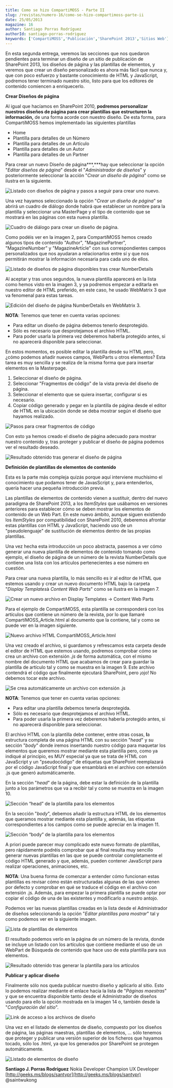 ```yaml
---
title: Como se hizo CompartiMOSS - Parte II
slug: /revistas/numero-16/como-se-hizo-compartimoss-parte-ii
date: 25/05/2013
magazine: 16
author: Santiago Porras Rodríguez
authorId: santiago-porras-rodriguez
keywords: ['CompartiMOSS','Publicación','SharePoint 2013','Sitios Web']
---
```






​En esta segunda entrega, veremos las secciones que nos quedaron pendientes para terminar un diseño de un sitio de publicación de SharePoint 2013, los diseños de página y las plantillas de elementos, y veremos que crear un diseño personalizado es ahora más fácil que nunca y, que con poco esfuerzo y bastante conocimiento de HTML y JavaScript, podremos tener terminado nuestro sitio, listo para que los editores de contenido comiencen a enriquecerlo.

**Crear Diseños de página**

Al igual que hacíamos en SharePoint 2010, **podremos personalizar nuestros diseños de página para crear plantillas que estructuren la información,** de una forma acorde con nuestro diseño. De esta forma, para CompartiMOSS hemos implementado las siguientes plantillas

- Home
- Plantilla para detalles de un Número
- Plantilla para detalles de un Artículo
- Plantilla para detalles de un Autor
- Plantilla para detalles de un Partner


Para crear un nuevo Diseño de página***,***hay que seleccionar la opción "*Editar diseños de página*" desde el "*Administrador de diseños*" y posteriormente seleccionar la acción "*Crear un diseño de página*" como se ilustra en la siguiente.

![Listado con diseños de página y pasos a seguir para crear uno nuevo.](../../../images/numero16/como-se-hizo-compartimoss-parteii/image_1.jpg)

Una vez hayamos seleccionado la opción "*Crear un diseño de página*" se abrirá un cuadro de diálogo donde habrá que establecer un nombre para la plantilla y seleccionar una MasterPage y el tipo de contenido que se mostrará en las páginas con esta nueva plantilla.

![Cuadro de diálogo para crear un diseño de página.](../../../images/numero16/como-se-hizo-compartimoss-parteii/image_2.jpg)

Como podéis ver en la imagen 2, para CompartiMOSS hemos creado algunos tipos de contenido "Author", "MagazinePartner", "MagazineNumber" y "MagazineArticle" con sus correspondientes campos personalizados que nos ayudaran a relacionarlos entre sí y que nos permitirán mostrar la información necesaria para cada uno de ellos.

![Listado de diseños de página disponibles tras crear NumberDetails](../../../images/numero16/como-se-hizo-compartimoss-parteii/image_3.jpg)

​Al aceptar y tras unos segundos, la nueva plantilla aparecerá en la lista como hemos visto en la imagen 3, y ya podremos empezar a editarla en nuestro editor de HTML preferido, en este caso, he usado WebMatrix 3 que va fenomenal para estas tareas.

![Edición del diseño de página NumberDetails en WebMatrix 3.](../../../images/numero16/como-se-hizo-compartimoss-parteii/image_4.jpg)

**NOTA**: Tenemos que tener en cuenta varias opciones:

- Para editar un diseño de página debemos tenerlo desprotegido.
- Sólo es necesario que desprotejamos el archivo HTML.
- Para poder usarla la primera vez deberemos haberla protegido antes, si no aparecerá disponible para seleccionar.


En estos momentos, es posible editar la plantilla desde su HTML pero, ¿cómo podemos añadir nuevos campos, WebParts u otros elementos? Esta tarea es muy sencilla y se realiza de la misma forma que para insertar elementos en la Masterpage.

1. Seleccionar el diseño de página.
2. Seleccionar "Fragmentos de código" de la vista previa del diseño de página.
3. Seleccionar el elemento que se quiera insertar, configurar si es necesario.
4. Copiar código generado y pegar en la plantilla de página desde el editor de HTML en la ubicación donde se deba mostrar según el diseño que hayamos realizado.


![Pasos para crear fragmentos de código](../../../images/numero16/como-se-hizo-compartimoss-parteii/image_5.jpg)

Con esto ya hemos creado el diseño de página adecuado para mostrar nuestro contenido y, tras proteger y publicar el diseño de página podemos ver el resultado deseado.

![Resultado obtenido tras generar el diseño de página](../../../images/numero16/como-se-hizo-compartimoss-parteii/image_6.jpg)

**Definición de plantillas de elementos de contenido**

Esta es la parte más compleja quizás porque aquí interviene muchísimo el conocimiento que podamos tener de JavasScript y, para entenderlos, quería hacer una pequeña introducción previa.

Las plantillas de elementos de contenido vienen a sustituir, dentro del nuevo paradigma de SharePoint 2013, a los *ItemStyles* que usábamos en versiones anteriores para establecer cómo se deben mostrar los elementos de contenido de un Web Part. En este nuevo ámbito, aunque siguen existiendo los *ItemStyles* por compatibilidad con SharePoint 2010, deberemos afrontar estas plantillas con HTML y JavaScript, haciendo uso de un "pseudolenguaje" de sustitución de elementos dentro de las propias plantillas.

Una vez hecha esta introducción un poco abstracta, pasemos a ver cómo generar una nueva plantilla de elementos de contenido tomando como ejemplo, el diseño de página de un número de la revista NumberDetails que contiene una lista con los artículos pertenecientes a ese número en cuestión.

Para crear una nueva plantilla, lo más sencillo es ir al editor de HTML que estemos usando y crear un nuevo documento HTML bajo la carpeta "*Display Templates*à *Content Web Parts*" como se ilustra en la imagen 7.

![Crear un nuevo archivo en Display Templates -&gt; Content Web Parts](../../../images/numero16/como-se-hizo-compartimoss-parteii/image_7.jpg)

Para el ejemplo de CompartiMOSS, esta plantilla se corresponderá con los artículos que contiene un número de la revista, por lo que llamaré CompartiMOSS\_Article.html al documento que la contiene, tal y como se puede ver en la imagen siguiente.

![Nuevo archivo HTML CompartiMOSS_Article.html](../../../images/numero16/como-se-hizo-compartimoss-parteii/image_8.jpg)

Una vez creado el archivo, si guardamos y refrescamos esta carpeta desde el editor de HTML que estemos usando, podremos comprobar cómo se crea un archivo con extensión *.js* de forma automática, con el mismo nombre del documento HTML que acabamos de crear para guardar la plantilla de artículo tal y como se muestra en la imagen 9. Este archivo contendrá el código que finalmente ejecutará SharePoint, pero ¡ojo! No debemos tocar este archivo.

![Se crea automáticamente un archivo con extensión .js](../../../images/numero16/como-se-hizo-compartimoss-parteii/image_9.jpg)

**NOTA**: Tenemos que tener en cuenta varias opciones:

- Para editar una plantilla debemos tenerla desprotegida.
- Sólo es necesario que desprotejamos el archivo HTML.
- Para poder usarla la primera vez deberemos haberla protegido antes, si no aparecerá disponible para seleccionar.


El archivo HTML con la plantilla debe contener, entre otras cosas, **l**a estructura completa de una página HTML con su sección "*head*" y su sección "*body*" donde iremos insertando nuestro código para maquetar los elementos que queremos mostrar mediante esta plantilla pero, como ya indiqué al principio, es MUY especial ya que se trata de HTML con JavaScript y un "pseudocódigo" de etiquetas que SharePoint reemplazará por el código JavaScript final y que ensamblará en el archivo con extensión .js que generó automáticamente.

En la sección "*head*" de la página, debe estar la definición de la plantilla junto a los parámetros que va a recibir tal y como se muestra en la imagen 10.

![Sección “head” de la plantilla para los elementos](../../../images/numero16/como-se-hizo-compartimoss-parteii/image_10.jpg)

En la sección "*body*", debemos añadir la estructura HTML de los elementos que queramos mostrar mediante esta plantilla y, además, las etiquetas correspondientes a los campos como se puede apreciar en la imagen 11.

![Sección “body” de la plantilla para los elementos](../../../images/numero16/como-se-hizo-compartimoss-parteii/image_11.jpg)

A priori puede parecer muy complicado este nuevo formato de plantillas, pero rápidamente podréis comprobar que al final resulta muy sencillo generar nuevas plantillas en las que se puede controlar completamente el código HTML generado y que, además, pueden contener JavaScript para realizar operaciones, animaciones, etc.

**NOTA**: Una buena forma de comenzar a entender cómo funcionan estas plantillas es revisar cómo están estructuradas algunas de las que vienen por defecto y comprobar en qué se traduce el código en el archivo con extensión .js. Además, para empezar la primera plantilla se puede optar por copiar el código de una de las existentes y modificarlo a nuestro antojo.

Podemos ver las nuevas plantillas creadas en la lista desde el Administrador de diseños seleccionando la opción "*Editar plantillas para mostrar*" tal y como podemos ver en la siguiente imagen.

![Lista de plantillas de elementos](../../../images/numero16/como-se-hizo-compartimoss-parteii/image_12.jpg)

El resultado podemos verlo en la página de un número de la revista, donde se incluye un listado con los artículos que contiene mediante el uso de un WebPart de Búsqueda de contenido que hace uso de esta plantilla para sus elementos.

![Resultado obtenido tras generar la plantilla para los artículos](../../../images/numero16/como-se-hizo-compartimoss-parteii/image_13.jpg)

**Publicar y aplicar diseño**

Finalmente sólo nos queda publicar nuestro diseño y aplicarlo al sitio. Esto lo podemos realizar mediante el enlace hacia la lista de "*Páginas maestras*" y que se encuentra disponible tanto desde el Administrador de diseños usando para ello la opción mostrada en la imagen 14 o, también desde la "*Configuración del sitio*".

![Link de acceso a los archivos de diseño](../../../images/numero16/como-se-hizo-compartimoss-parteii/image_14.jpg)

Una vez en el listado de elementos de diseño, compuesto por los diseños de página, las páginas maestras, plantillas de elementos, … sólo tenemos que proteger y publicar una versión superior de los ficheros que hayamos tocado, sólo los .html, ya que los generados por SharePoint se protegen automáticamente.

![Listado de elementos de diseño](../../../images/numero16/como-se-hizo-compartimoss-parteii/image_15.jpg)


**Santiago J. Porras Rodríguez**
Nokia Developer Champion 
UX Developer 
[http://geeks.ms/blogs/santypr](http://geeks.ms/blogs/santypr) 
@saintwukong

 
 
